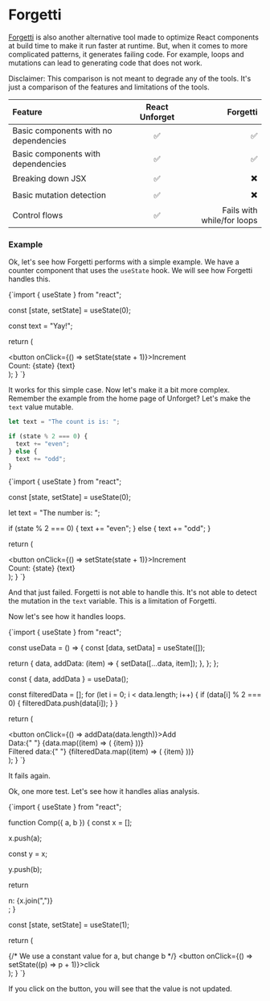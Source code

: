 
# Forgetti

[Forgetti](https://github.com/lxsmnsyc/forgetti) is also another alternative tool made to optimize React components at build time to make it run faster at runtime. But, when it comes to more complicated patterns, it generates failing code. For example, loops and mutations can lead to generating code that does not work.

Disclaimer: This comparison is not meant to degrade any of the tools. It's just a comparison of the features and limitations of the tools.

| **Feature** | React Unforget | Forgetti |
| :----- | :----: | ----: |
| Basic components with no dependencies | ✅  |  ✅ |
| Basic components with dependencies | ✅  |  ✅ |
| Breaking down JSX |  ✅   |   ✖️ |
| Basic mutation detection | ✅  |  ✖️ |
| Control flows | ✅  |  Fails with while/for loops |

### Example

Ok, let's see how Forgetti performs with a simple example. We have a counter component that uses the `useState` hook. We will see how Forgetti handles this.

<DynamicLiveCodeSandpack previewClassName="h-44" plugin="forgetti">
{`import { useState } from "react";

  const [state, setState] = useState(0);

  const text = "Yay!";

  return (
    <div>
      <button onClick={() => setState(state + 1)}>Increment</button>
      <div>
        <span>Count: {state}</span> {text}
      </div>
    </div>
  );
}
`}

</DynamicLiveCodeSandpack>

It works for this simple case. Now let's make it a bit more complex. Remember the example from the home page of Unforget? Let's make the `text` value mutable.


```ts
let text = "The count is is: ";

if (state % 2 === 0) {
  text += "even";
} else {
  text += "odd";
}
```

<DynamicLiveCodeSandpack previewClassName="h-44" plugin="forgetti">
{`import { useState } from "react";

  const [state, setState] = useState(0);

  let text = "The number is: ";

  if (state % 2 === 0) {
    text += "even";
  } else {
    text += "odd";
  }

  return (
    <div>
      <button onClick={() => setState(state + 1)}>Increment</button>
      <div>
        <span>Count: {state}</span> {text}
      </div>
    </div>
  );
}
`}

</DynamicLiveCodeSandpack>

And that just failed. Forgetti is not able to handle this. It's not able to detect the mutation in the `text` variable. This is a limitation of Forgetti.

Now let's see how it handles loops.

<DynamicLiveCodeSandpack previewClassName="h-44" plugin="forgetti">

{`import { useState } from "react";

const useData = () => {
  const [data, setData] = useState([]);

  return {
    data,
    addData: (item) => {
      setData([...data, item]);
    },
  };
};

  const { data, addData } = useData();

  const filteredData = [];
  for (let i = 0; i < data.length; i++) {
    if (data[i] % 2 === 0) {
      filteredData.push(data[i]);
    }
  }

  return (
    <div>
      <button onClick={() => addData(data.length)}>Add</button>
      <div>
        Data:{" "}
        {data.map((item) => (
          <span key={item}>{item} </span>
        ))}
      </div>
      <div>
        Filtered data:{" "}
        {filteredData.map((item) => (
          <span key={item}>{item} </span>
        ))}
      </div>
    </div>
  );
}
`}
</DynamicLiveCodeSandpack>

It fails again.

Ok, one more test. Let's see how it handles alias analysis.


<DynamicLiveCodeSandpack previewClassName="h-44" plugin="forgetti">
{`import { useState } from "react";

function Comp({ a, b }) {
  const x = [];

  x.push(a);

  const y = x;

  y.push(b);

  return <div>n: {x.join(",")}</div>;
}

  const [state, setState] = useState(1);

  return (
    <div>
      {/* We use a constant value for a, but change b */}
      <Comp a={1} b={state} />
      <button onClick={() => setState((p) => p + 1)}>click</button>
    </div>
  );
}
`}

</DynamicLiveCodeSandpack>

If you click on the button, you will see that the value is not updated.